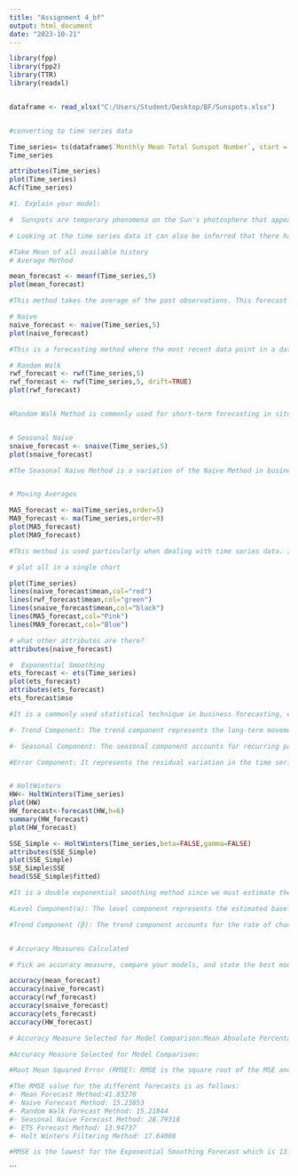 ---
title: "Assignment 4_bf"
output: html_document
date: "2023-10-21"
---

```{r}

library(fpp)
library(fpp2)
library(TTR)
library(readxl)


dataframe <- read_xlsx("C:/Users/Student/Desktop/BF/Sunspots.xlsx")


#converting to time series data

Time_series= ts(dataframe$`Monthly Mean Total Sunspot Number`, start = c(2013,01),end= c (2020,12),frequency = 12)
Time_series

attributes(Time_series)
plot(Time_series)
Acf(Time_series)

#1.	Explain your model:

#  Sunspots are temporary phenomena on the Sun's photosphere that appear as spots darker than the surrounding areas. They are regions of reduced surface temperature caused by concentrations of magnetic field flux that inhibit convection. Sunspots usually appear in pairs of opposite magnetic polarity. Their number varies according to the approximately 11-year solar cycle.This dataset set shows the Monthly mean total sunspot number from January 2013 to December 2020. 

# Looking at the time series data it can also be inferred that there has been a visible decreasing trend. Trend is showing as a downward trend gradually over the period of time. The dataset is a 8 years monthly sunspot data and it's showing a bit of seasonality in the ACF around 6 month and 18 month period.

#Take Mean of all available history
# Average Method 

mean_forecast <- meanf(Time_series,5)
plot(mean_forecast)

#This method takes the average of the past observations. This forecast can decide the weights and past observations that go into the forecast. It is also known as the Mean Forecast Method. From the mean method, we can determine that with years on the X axis and Monthly Mean Total Sunspot number on the Y axis, we see a certain observation. From the years 2013-14, we see a rise in the sunspot numbers observed and it reaches the highest point in 2014.From 2015, there is a gradual fall in the monthly mean dataset till 2020.The plot shows that this method is working for this dataset and the average sunspot mean is coming around 60. 

# Naive
naive_forecast <- naive(Time_series,5)
plot(naive_forecast)

#This is a forecasting method where the most recent data point in a dataset is referred to make predictions for the future data points. Also known as the “no change forecast” method. It assumes that there will be no change or growth in the variable and that historical data is a reliable predictor of the future. The Naive Method is incredibly simple to use and understand. It requires minimal computation and can be applied quickly. The Naive Method assumes that the future will be the same as the most recent observation. Does not look very accurate in the Dataset used in the assignment as the output relies solely on the value of the sunspot measured in 2020. 

# Random Walk
rwf_forecast <- rwf(Time_series,5)
rwf_forecast <- rwf(Time_series,5, drift=TRUE)
plot(rwf_forecast)


#Random Walk Method is commonly used for short-term forecasting in situations where the underlying data is relatively stable, and where quick and simple forecasts are sufficient. It shows the results same as the above methods used hence it’s not very accurate for the current dataset.


# Seasonal Naive
snaive_forecast <- snaive(Time_series,5)
plot(snaive_forecast)

#The Seasonal Naive Method is a variation of the Naive Method in business forecasting that considers seasonality in data. It's particularly useful when dealing with time series data that exhibit regular and predictable seasonal patterns. Like other forecasting methods, the Seasonal Naive Method relies on historical data. This data does not show a lot of seasonal shifts due to which the plot would not show any different result than the previous methods used which leads to an inaccurate output in the current dataset used. 


# Moving Averages

MA5_forecast <- ma(Time_series,order=5)
MA9_forecast <- ma(Time_series,order=9)
plot(MA5_forecast)
plot(MA9_forecast)

#This method is used particularly when dealing with time series data. It is designed to smooth out fluctuations and noise in historical data to reveal underlying trends and patterns. The method involves calculating an average of past data points over a specified time, and this average is then used as a forecast for future periods. In the current dataset, this method shows an accurate output as it shows gradual rise in the data till 2014 and then a downward fall from 2015 to 2020. As there is no seasonality in the current dataset, it handles the data well. 

# plot all in a single chart

plot(Time_series)
lines(naive_forecast$mean,col="red")
lines(rwf_forecast$mean,col="green")
lines(snaive_forecast$mean,col="black")
lines(MA5_forecast,col="Pink")
lines(MA9_forecast,col="Blue")

# what other attributes are there?
attributes(naive_forecast)

#  Exponential Smoothing
ets_forecast <- ets(Time_series)
plot(ets_forecast)
attributes(ets_forecast)
ets_forecast$mse

#It is a commonly used statistical technique in business forecasting, especially for time series data, where the objective is to break down a time series into its component parts to better understand and forecast future values. The method decomposes a time series into three main components: trend, seasonality, and random variation or error. 

#- Trend Component: The trend component represents the long-term movement or direction in the time series data.

#- Seasonal Component: The seasonal component accounts for recurring patterns that occur at fixed intervals within the time series. These patterns are often related to calendar or seasonal factors and can include monthly, quarterly, or annual variations.

#Error Component: It represents the residual variation in the time series data that cannot be explained by the trend or seasonality.


# HoltWinters
HW<- HoltWinters(Time_series)
plot(HW)
HW_forecast<-forecast(HW,h=6)
summary(HW_forecast)
plot(HW_forecast)

SSE_Simple <- HoltWinters(Time_series,beta=FALSE,gamma=FALSE)
attributes(SSE_Simple)
plot(SSE_Simple)
SSE_Simple$SSE
head(SSE_Simple$fitted)

#It is a double exponential smoothing method since we must estimate the current level and the slope for the trend. It accounts for three parameters: level, trend and seasonality. For the current dataset, it is effective at capturing and forecasting time series data with trends and seasonality. 

#Level Component(α): The level component represents the estimated baseline or average value of the time series. It accounts for the overall level of the data.

#Trend Component (β): The trend component accounts for the rate of change or trend in the data. It captures whether the data is increasing or decreasing over time.


# Accuracy Measures Calculated 

# Pick an accuracy measure, compare your models, and state the best model based on the accuracy comparison

accuracy(mean_forecast)
accuracy(naive_forecast)
accuracy(rwf_forecast)
accuracy(snaive_forecast)
accuracy(ets_forecast) 
accuracy(HW_forecast)

# Accuracy Measure Selected for Model Comparison:Mean Absolute Percentage Error (MAPE):

#Accuracy Measure Selected for Model Comparison:

#Root Mean Squared Error (RMSE): RMSE is the square root of the MSE and is often used to express error in the same units as the data. Generally, a lower RMSE indicates a higher level of accuracy in forecasting. 

#The RMSE value for the different forecasts is as follows: 
#- Mean Forecast Method:41.83276
#- Naive Forecast Method: 15.23853
#- Random Walk Forecast Method: 15.21844
#- Seasonal Naive Forecast Method: 28.79318
#- ETS Forecast Method: 13.94737
#- Holt Winters Filtering Method: 17.64008

#RMSE is the lowest for the Exponential Smoothing Forecast which is 13.94737 and it shows the lowest error rate. However, it is important to note that the Exponential Smoothing Forecast can lead to less accurate forecasts when dealing with a longer time frame data as this of Mean Sunspot Data. Therefore, the most suitable model for this time series dataset is the Holt-Winters forecast. 
```
```

